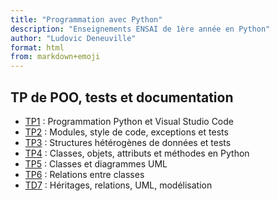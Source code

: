 ```yaml
---
title: "Programmation avec Python"
description: "Enseignements ENSAI de 1ère année en Python"
author: "Ludovic Deneuville"
format: html
from: markdown+emoji
---
```



## TP de POO, tests et documentation

- [TP1](poo-tp/tp1.qmd) : Programmation Python et Visual Studio Code
- [TP2](poo-tp/tp2.qmd) : Modules, style de code, exceptions et tests
- [TP3](poo-tp/tp3.qmd) : Structures hétérogènes de données et tests
- [TP4](poo-tp/tp4.qmd) : Classes, objets, attributs et méthodes en Python
- [TP5](poo-tp/tp5.qmd) : Classes et diagrammes UML
- [TP6](poo-tp/tp6.qmd) : Relations entre classes
- [TD7](poo-tp/td7.qmd) : Héritages, relations, UML, modélisation
